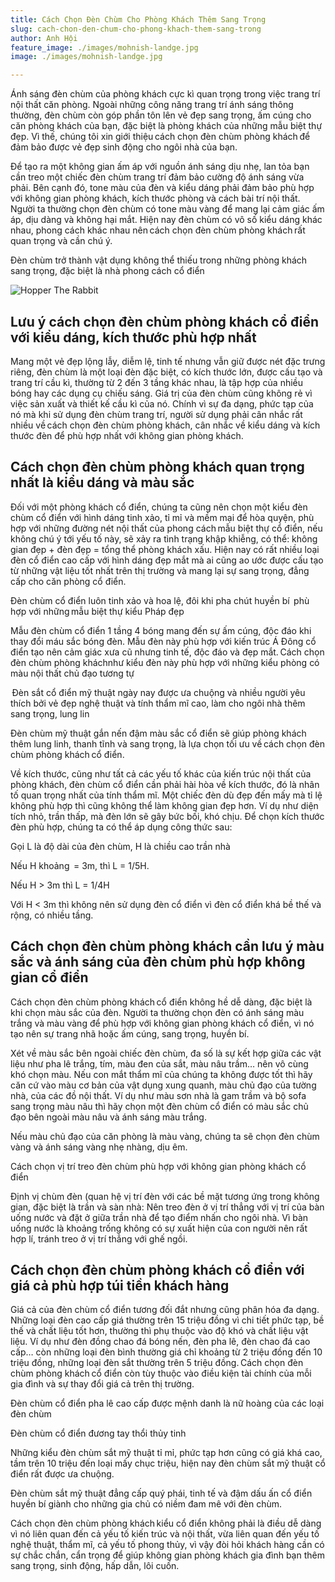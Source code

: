 ```yaml
---
title: Cách Chọn Đèn Chùm Cho Phòng Khách Thêm Sang Trọng
slug: cach-chon-den-chum-cho-phong-khach-them-sang-trong
author: Anh Hội
feature_image: ./images/mohnish-landge.jpg
image: ./images/mohnish-landge.jpg

---
```


Ánh sáng đèn chùm của phòng khách cực kì quan trọng trong việc trang trí nội thất căn phòng. Ngoài những công năng trang trí ánh sáng thông thường, đèn chùm còn góp phần tôn lên vẻ đẹp sang trọng, ấm cúng cho căn phòng khách của bạn, đặc biệt là phòng khách của những mẫu biệt thự đẹp. Vì thế, chúng tôi xin giới thiệu cách chọn đèn chùm phòng khách để đảm bảo được vẻ đẹp sinh động cho ngôi nhà của bạn.  

Để tạo ra một không gian ấm áp với nguồn ánh sáng dịu nhẹ, lan tỏa bạn cần treo một chiếc đèn chùm trang trí đảm bảo cường độ ánh sáng vừa phải. Bên cạnh đó, tone màu của đèn và kiểu dáng phải đảm bảo phù hợp với không gian phòng khách, kích thước phòng và cách bài trí nội thất. Người ta thường chọn đèn chùm có tone màu vàng để mang lại cảm giác ấm áp, dịu dàng và không hại mắt. Hiện nay đèn chùm có vô số kiểu dáng khác nhau, phong cách khác nhau nên cách chọn đèn chùm phòng khách rất quan trọng và cần chú ý. 

Đèn chùm trở thành vật dụng không thể thiếu trong những phòng khách sang trọng, đặc biệt là nhà phong cách cổ điển 

![Hopper The Rabbit](./images/mohnish-landge.jpg)

## Lưu ý cách chọn đèn chùm phòng khách cổ điển với kiểu dáng, kích thước phù hợp nhất 

Mang một vẻ đẹp lộng lẫy, diễm lệ, tinh tế nhưng vẫn giữ được nét đặc trưng riêng, đèn chùm là một loại đèn đặc biệt, có kích thước lớn, được cấu tạo và trang trí cầu kì, thường từ 2 đến 3 tầng khác nhau, là tập hợp của nhiều bóng hay các dụng cụ chiếu sáng. Giá trị của đèn chùm cũng không rẻ vì việc sản xuất và thiết kế cầu kì của nó. Chính vì sự đa dạng, phức tạp của nó mà khi sử dụng đèn chùm trang trí, người sử dụng phải cân nhắc rất nhiều về cách chọn đèn chùm phòng khách, cân nhắc về kiểu dáng và kích thước đèn để phù hợp nhất với không gian phòng khách. 

## Cách chọn đèn chùm phòng khách quan trọng nhất là kiểu dáng và màu sắc 

Đối với một phòng khách cổ điển, chúng ta cũng nên chọn một kiểu đèn chùm cổ điển với hình dáng tinh xảo, tỉ mỉ và mềm mại để hòa quyện, phù hợp với những đường nét nội thất của phong cách mẫu biệt thự cổ điển, nếu không chú ý tới yếu tố này, sẽ xảy ra tình trạng khập khiễng, có thể: không gian đẹp + đèn đẹp = tổng thể phòng khách xấu. Hiện nay có rất nhiều loại đèn cổ điển cao cấp với hình dáng đẹp mắt mà ai cũng ao ước được cấu tạo từ những vật liệu tốt nhất trên thị trường và mang lại sự sang trọng, đẳng cấp cho căn phòng cổ điển.  

Đèn chùm cổ điển luôn tinh xảo và hoa lệ, đôi khi pha chút huyền bí  phù hợp với những mẫu biệt thự kiểu Pháp đẹp 

Mẫu đèn chùm cổ điển 1 tầng 4 bóng mang đến sự ấm cúng, độc đáo khi thay đổi máu sắc bóng đèn. Mẫu đèn này phù hợp với kiến trúc Á Đông cổ điển tạo nên cảm giác xưa cũ nhưng tinh tế, độc đáo và đẹp mắt. Cách chọn đèn chùm phòng kháchnhư kiểu đèn này phù hợp với những kiểu phòng có màu nội thất chủ đạo tương tự 

 Đèn sắt cổ điển mỹ thuật ngày nay được ưa chuộng và nhiều người yêu thích bởi vẻ đẹp nghệ thuật và tính thẩm mĩ cao, làm cho ngôi nhà thêm sang trọng, lung lin

Đèn chùm mỹ thuật gắn nến đậm màu sắc cổ điển sẽ giúp phòng khách thêm lung linh, thanh tĩnh và sang trọng, là lựa chọn tối ưu về cách chọn đèn chùm phòng khách cổ điển.  

Về kích thước, cũng như tất cả các yếu tố khác của kiến trúc nội thất của phòng khách, đèn chùm cổ điển cần phải hài hòa về kích thước, đó là nhân tố quan trọng nhất của tính thẩm mĩ. Một chiếc đèn dù đẹp đến mấy mà tỉ lệ không phù hợp thì cũng không thể làm không gian đẹp hơn. Ví dụ như diện tích nhỏ, trần thấp, mà đèn lớn sẽ gây bức bối, khó chịu. Để chọn kích thước đèn phù hợp, chúng ta có thể áp dụng công thức sau: 

Gọi L là độ dài của đèn chùm, H là chiều cao trần nhà 

Nếu H khoảng  = 3m, thì L = 1/5H. 

Nếu H > 3m thì L = 1/4H 

Với H < 3m thì không nên sử dụng đèn cổ điển vì đèn cổ điển khá bề thế và rộng, có nhiều tầng.   

## Cách chọn đèn chùm phòng khách cần lưu ý màu sắc và ánh sáng của đèn chùm phù hợp không gian cổ điển  

Cách chọn đèn chùm phòng khách cổ điển không hề dễ dàng, đặc biệt là khi chọn màu sắc của đèn. Người ta thường chọn đèn có ánh sáng màu trắng và màu vàng để phù hợp với không gian phòng khách cổ điển, vì nó tạo nên sự trang nhã hoặc ấm cúng, sang trọng, huyền bí. 

Xét về màu sắc bên ngoài chiếc đèn chùm, đa số là sự kết hợp giữa các vật liệu như pha lê trắng, tím, màu đen của sắt, màu nâu trầm… nên vô cùng khó chọn màu. Nếu con mắt thẩm mĩ của chúng ta không được tốt thì hãy căn cứ vào màu cơ bản của vật dụng xung quanh, màu chủ đạo của tường nhà, của các đồ nội thất. Ví dụ như màu sơn nhà là gam trầm và bộ sofa sang trọng màu nâu thì hãy chọn một đèn chùm cổ điển có màu sắc chủ đạo bên ngoài màu nâu và ánh sáng màu trắng.  

Nếu màu chủ đạo của căn phòng là màu vàng, chúng ta sẽ chọn đèn chùm vàng và ánh sáng vàng nhẹ nhàng, dịu êm.  

Cách chọn vị trí treo đèn chùm phù hợp với không gian phòng khách cổ điển    

Định vị chùm đèn (quan hệ vị trí đèn với các bề mặt tương ứng trong không gian, đặc biệt là trần và sàn nhà: Nên treo đèn ở vị trí thẳng với vị trí của bàn uống nước và đặt ở giữa trần nhà để tạo điểm nhấn cho ngôi nhà. Vì bàn uống nước là khoảng trống không có sự xuất hiện của con người nên rất hợp lí, tránh treo ở vị trí thẳng với ghế ngồi. 

## Cách chọn đèn chùm phòng khách cổ điển với giá cả phù hợp túi tiền khách hàng 

Giá cả của đèn chùm cổ điển tương đối đắt nhưng cũng phân hóa đa dạng. Những loại đèn cao cấp giá thường trên 15 triệu đồng vì chi tiết phức tạp, bề thế và chất liệu tốt hơn, thường thì phụ thuộc vào độ khó và chất liệu vật liệu. Ví dụ như đèn đồng chao đá bóng nến, đèn pha lê, đèn chao đá cao cấp… còn những loại đèn bình thường giá chỉ khoảng từ 2 triệu đồng đến 10 triệu đồng, những loại đèn sắt thường trên 5 triệu đồng. Cách chọn đèn chùm phòng khách cổ điển còn tùy thuộc vào điều kiện tài chính của mỗi gia đình và sự thay đổi giá cả trên thị trường.  

Đèn chùm cổ điển pha lê cao cấp được mệnh danh là nữ hoàng của các loại đèn chùm  

Đèn chùm cổ điển đương tay thổi thủy tinh  

Những kiểu đèn chùm sắt mỹ thuật tỉ mỉ, phức tạp hơn cũng có giá khá cao, tầm trên 10 triệu đến loại mấy chục triệu, hiện nay đèn chùm sắt mỹ thuật cổ điển rất được ưa chuộng. 

Đèn chùm sắt mỹ thuật đẳng cấp quý phái, tinh tế và đậm dấu ấn cổ điển huyền bí giành cho những gia chủ có niềm đam mê với đèn chùm.  

Cách chọn đèn chùm phòng khách kiểu cổ điển không phải là điều dễ dàng vì nó liên quan đến cả yếu tố kiến trúc và nội thất, vừa liên quan đến yếu tố nghệ thuật, thẩm mĩ, cả yếu tố phong thủy, vì vậy đòi hỏi khách hàng cần có sự chắc chắn, cẩn trọng để giúp không gian phòng khách gia đình bạn thêm sang trọng, sinh động, hấp dẫn, lôi cuốn. 